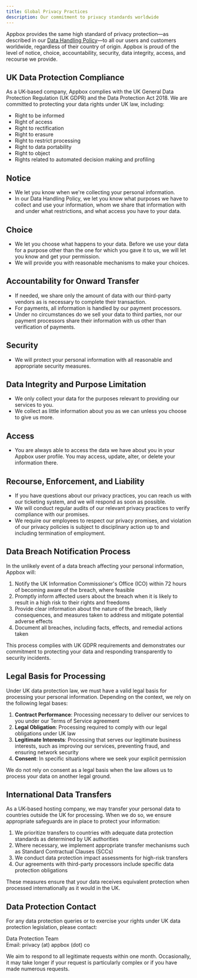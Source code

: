 ```yaml
---
title: Global Privacy Practices
description: Our commitment to privacy standards worldwide
---
```


Appbox provides the same high standard of privacy protection—as described in our [Data Handling Policy](/policies/data-handling-policy)—to all our users and customers worldwide, regardless of their country of origin. Appbox is proud of the level of notice, choice, accountability, security, data integrity, access, and recourse we provide.

## UK Data Protection Compliance

As a UK-based company, Appbox complies with the UK General Data Protection Regulation (UK GDPR) and the Data Protection Act 2018. We are committed to protecting your data rights under UK law, including:

- Right to be informed
- Right of access
- Right to rectification
- Right to erasure
- Right to restrict processing
- Right to data portability
- Right to object
- Rights related to automated decision making and profiling

## Notice

* We let you know when we're collecting your personal information.
* In our Data Handling Policy, we let you know what purposes we have to collect and use your information, whom we share that information with and under what restrictions, and what access you have to your data.

## Choice

* We let you choose what happens to your data. Before we use your data for a purpose other than the one for which you gave it to us, we will let you know and get your permission.
* We will provide you with reasonable mechanisms to make your choices.

## Accountability for Onward Transfer

* If needed, we share only the amount of data with our third-party vendors as is necessary to complete their transaction.
* For payments, all information is handled by our payment processors.
* Under no circumstances do we sell your data to third parties, nor our payment processors share their information with us other than verification of payments.

## Security

* We will protect your personal information with all reasonable and appropriate security measures.

## Data Integrity and Purpose Limitation

* We only collect your data for the purposes relevant to providing our services to you.
* We collect as little information about you as we can unless you choose to give us more.

## Access

* You are always able to access the data we have about you in your Appbox user profile. You may access, update, alter, or delete your information there.

## Recourse, Enforcement, and Liability

* If you have questions about our privacy practices, you can reach us with our ticketing system, and we will respond as soon as possible.
* We will conduct regular audits of our relevant privacy practices to verify compliance with our promises.
* We require our employees to respect our privacy promises, and violation of our privacy policies is subject to disciplinary action up to and including termination of employment.

## Data Breach Notification Process

In the unlikely event of a data breach affecting your personal information, Appbox will:

1. Notify the UK Information Commissioner's Office (ICO) within 72 hours of becoming aware of the breach, where feasible
2. Promptly inform affected users about the breach when it is likely to result in a high risk to their rights and freedoms
3. Provide clear information about the nature of the breach, likely consequences, and measures taken to address and mitigate potential adverse effects
4. Document all breaches, including facts, effects, and remedial actions taken

This process complies with UK GDPR requirements and demonstrates our commitment to protecting your data and responding transparently to security incidents.

## Legal Basis for Processing

Under UK data protection law, we must have a valid legal basis for processing your personal information. Depending on the context, we rely on the following legal bases:

1. **Contract Performance**: Processing necessary to deliver our services to you under our Terms of Service agreement
2. **Legal Obligation**: Processing required to comply with our legal obligations under UK law
3. **Legitimate Interests**: Processing that serves our legitimate business interests, such as improving our services, preventing fraud, and ensuring network security
4. **Consent**: In specific situations where we seek your explicit permission

We do not rely on consent as a legal basis when the law allows us to process your data on another legal ground.

## International Data Transfers

As a UK-based hosting company, we may transfer your personal data to countries outside the UK for processing. When we do so, we ensure appropriate safeguards are in place to protect your information:

1. We prioritize transfers to countries with adequate data protection standards as determined by UK authorities
2. Where necessary, we implement appropriate transfer mechanisms such as Standard Contractual Clauses (SCCs)
3. We conduct data protection impact assessments for high-risk transfers
4. Our agreements with third-party processors include specific data protection obligations

These measures ensure that your data receives equivalent protection when processed internationally as it would in the UK.

## Data Protection Contact

For any data protection queries or to exercise your rights under UK data protection legislation, please contact:

Data Protection Team  
Email: privacy (at) appbox (dot) co

We aim to respond to all legitimate requests within one month. Occasionally, it may take longer if your request is particularly complex or if you have made numerous requests. 